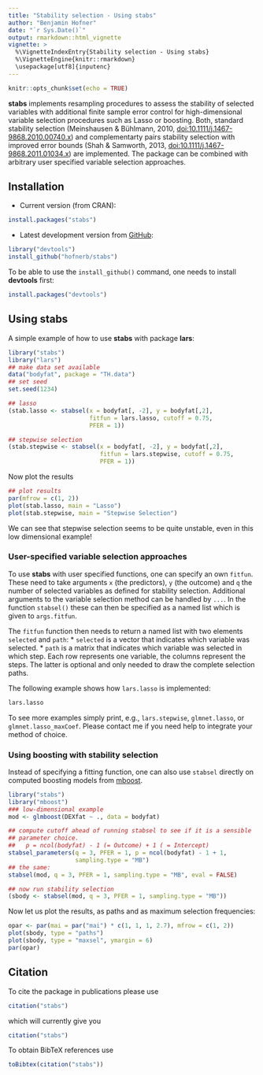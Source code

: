 ---
title: "Stability selection - Using stabs"
author: "Benjamin Hofner"
date: "`r Sys.Date()`"
output: rmarkdown::html_vignette
vignette: >
  %\VignetteIndexEntry{Stability selection - Using stabs}
  %\VignetteEngine{knitr::rmarkdown}
  \usepackage[utf8]{inputenc}
---

```{r setup, include=FALSE}
knitr::opts_chunk$set(echo = TRUE)
```

**stabs** implements resampling procedures to assess the stability of selected
variables with additional finite sample error control for high-dimensional
variable selection procedures such as Lasso or boosting. Both, standard
stability selection (Meinshausen & Bühlmann, 2010, [doi:10.1111/j.1467-9868.2010.00740.x](http://dx.doi.org/10.1111/j.1467-9868.2010.00740.x)) and complementarty pairs
stability selection with improved error bounds (Shah & Samworth, 2013, [doi:10.1111/j.1467-9868.2011.01034.x](http://dx.doi.org/10.1111/j.1467-9868.2011.01034.x)) are
implemented. The package can be combined with arbitrary user specified variable
selection approaches.

## Installation

- Current version (from CRAN):

```{r, eval = FALSE}
install.packages("stabs")
```

- Latest development version from [GitHub](https://github.com/hofnerb/stabs):

```{r, eval = FALSE}
library("devtools")
install_github("hofnerb/stabs")
```

To be able to use the `install_github()` command, one needs to install **devtools** first:

```{r, eval = FALSE}
install.packages("devtools")
``` 

## Using stabs

A simple example of how to use **stabs** with package **lars**:

```{r}
library("stabs")
library("lars")
## make data set available
data("bodyfat", package = "TH.data")
## set seed
set.seed(1234)

## lasso
(stab.lasso <- stabsel(x = bodyfat[, -2], y = bodyfat[,2],
                       fitfun = lars.lasso, cutoff = 0.75,
                       PFER = 1))

## stepwise selection
(stab.stepwise <- stabsel(x = bodyfat[, -2], y = bodyfat[,2],
                          fitfun = lars.stepwise, cutoff = 0.75,
                          PFER = 1))
```

Now plot the results
```{r plot1, fig.height=7, fig.width=14, out.width="90%"}
## plot results
par(mfrow = c(1, 2))
plot(stab.lasso, main = "Lasso")
plot(stab.stepwise, main = "Stepwise Selection")
```

We can see that stepwise selection seems to be quite unstable, even in this low
dimensional example!

### User-specified variable selection approaches

To use **stabs** with user specified functions, one can specify an own `fitfun`.
These need to take arguments `x` (the predictors), `y` (the outcome) and `q` the
number of selected variables as defined for stability selection. Additional
arguments to the variable selection method can be handled by `...`. In the
function `stabsel()` these can then be specified as a named list which is given
to `args.fitfun`.

The `fitfun` function then needs to return a named list with two elements
`selected` and `path`:
* `selected` is a vector that indicates which variable was selected.
* `path` is a matrix that indicates which variable was selected in which step.
    Each row represents one variable, the columns represent the steps.
The latter is optional and only needed to draw the complete selection paths.

The following example shows how `lars.lasso` is implemented:
```{r}
lars.lasso
```

To see more examples simply print, e.g., `lars.stepwise`, `glmnet.lasso`, or
`glmnet.lasso_maxCoef`. Please contact me if you need help to integrate your
method of choice.

### Using boosting with stability selection

Instead of specifying a fitting function, one can also use `stabsel` directly on
computed boosting models from
[mboost](https://cran.r-project.org/package=mboost).

```{r}
library("stabs")
library("mboost")
### low-dimensional example
mod <- glmboost(DEXfat ~ ., data = bodyfat)

## compute cutoff ahead of running stabsel to see if it is a sensible
## parameter choice.
##   p = ncol(bodyfat) - 1 (= Outcome) + 1 ( = Intercept)
stabsel_parameters(q = 3, PFER = 1, p = ncol(bodyfat) - 1 + 1,
                   sampling.type = "MB")
## the same:
stabsel(mod, q = 3, PFER = 1, sampling.type = "MB", eval = FALSE)

## now run stability selection
(sbody <- stabsel(mod, q = 3, PFER = 1, sampling.type = "MB"))
```
Now let us plot the results, as paths and as maximum selection frequencies:
```{r plot2, fig.height=7, fig.width=14, out.width="90%"}
opar <- par(mai = par("mai") * c(1, 1, 1, 2.7), mfrow = c(1, 2))
plot(sbody, type = "paths")
plot(sbody, type = "maxsel", ymargin = 6)
par(opar)
```

## Citation

To cite the package in publications please use
```{r, results='hide'}
citation("stabs")
```
which will currently give you
```{r, echo = FALSE}
citation("stabs")
```

To obtain BibTeX references use

```{r, eval = FALSE}
toBibtex(citation("stabs"))
```

